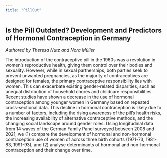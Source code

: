 ```yaml
---
title: "PillOut"
---
```


## Is the Pill Outdated? Development and Predictors of Hormonal Contraception in Germany

*Authored by Theresa Nutz and Nora Müller*

The introduction of the contraceptive pill in the 1960s was a revolution in women's reproductive health, giving them control over their bodies and sexuality. 
However, while in sexual partnerships, both parties seek to prevent unwanted pregnancies, as the majority of contraceptives are designed for females, the primary contraceptive responsibility lies with women. 
This can exacerbate existing gender-related disparities, such as unequal distribution of household chores and childcare responsibilities.
<!-- Specifically the pill came with a number of health risks, which have been downplayed by medical professionals for many years. -->
Recent studies have shown a decrease in the use of hormonal contraception among younger women in Germany based on repeated cross-sectional data. 
This decline in hormonal contraception is likely due to a number of factors, including the rising awareness of the pill's health risks, the increasing availability of alternative contraceptive methods, and the changing social landscape around gender roles. 
Using longitudinal data from 14 waves of the German Family Panel surveyed between 2008 and 2021, we (1) compare the development of hormonal and non-hormonal contraception use of women of across three birth cohorts (1971-73, 1981-83, 1991-93), and (2) analyse determinants of hormonal and non-hormonal contraception and their change over time.